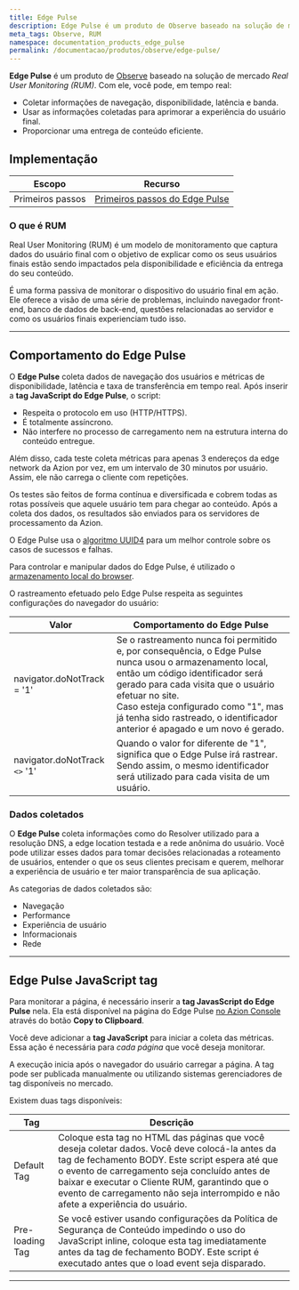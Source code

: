 ```yaml
---
title: Edge Pulse
description: Edge Pulse é um produto de Observe baseado na solução de mercado Real User Monitor (RUM).
meta_tags: Observe, RUM
namespace: documentation_products_edge_pulse
permalink: /documentacao/produtos/observe/edge-pulse/
---
```



**Edge Pulse** é um produto de [Observe](/pt-br/documentacao/produtos/observe/) baseado na solução de mercado *Real User Monitoring (RUM)*. Com ele, você pode, em tempo real:

- Coletar informações de navegação, disponibilidade, latência e banda.
- Usar as informações coletadas para aprimorar a experiência do usuário final.
- Proporcionar uma entrega de conteúdo eficiente.

## Implementação

| Escopo | Recurso |
| ------ | ------ |
| Primeiros passos | [Primeiros passos do Edge Pulse](/pt-br/documentacao/produtos/observe/edge-pulse/primeiros-passos/) |

### O que é RUM

Real User Monitoring (RUM) é um modelo de monitoramento que captura dados do usuário final com o objetivo de explicar como os seus usuários finais estão sendo impactados pela disponibilidade e eficiência da entrega do seu conteúdo.

É uma forma passiva de monitorar o dispositivo do usuário final em ação. Ele oferece a visão de uma série de problemas, incluindo navegador front-end, banco de dados de back-end, questões relacionadas ao servidor e como os usuários finais experienciam tudo isso.

---

## Comportamento do Edge Pulse

O **Edge Pulse** coleta dados de navegação dos usuários e métricas de disponibilidade, latência e taxa de transferência em tempo real. Após inserir a **tag JavaScript do Edge Pulse**, o script:

- Respeita o protocolo em uso (HTTP/HTTPS).
- É totalmente assíncrono.
- Não interfere no processo de carregamento nem na estrutura interna do conteúdo entregue.

Além disso, cada teste coleta métricas para apenas 3 endereços da edge network da Azion por vez, em um intervalo de 30 minutos por usuário. Assim, ele não carrega o cliente com repetições.

Os testes são feitos de forma contínua e diversificada e cobrem todas as rotas possíveis que aquele usuário tem para chegar ao conteúdo. Após a coleta dos dados, os resultados são enviados para os servidores de processamento da Azion.

O Edge Pulse usa o [algoritmo UUID4](https://en.wikipedia.org/wiki/Universally_unique_identifier) para um melhor controle sobre os casos de sucessos e falhas.

Para controlar e manipular dados do Edge Pulse, é utilizado o [armazenamento local do browser](https://developer.mozilla.org/pt-BR/docs/Web/API/Window/Window.localStorage).

O rastreamento efetuado pelo Edge Pulse respeita as seguintes configurações do navegador do usuário:

| Valor | Comportamento do Edge Pulse |
| ----- | --------------------------- |
| navigator.doNotTrack = '1' | Se o rastreamento nunca foi permitido e, por consequência, o Edge Pulse nunca usou o armazenamento local, então um código identificador será gerado para cada visita que o usuário efetuar no site.<br /> Caso esteja configurado como "1", mas já tenha sido rastreado, o identificador anterior é apagado e um novo é gerado. |
| navigator.doNotTrack `<>` '1' | Quando o valor for diferente de "1", significa que o Edge Pulse irá rastrear. Sendo assim, o mesmo identificador será utilizado para cada visita de um usuário. |

### Dados coletados

O **Edge Pulse** coleta informações como do Resolver utilizado para a resolução DNS, a edge location testada e a rede anônima do usuário. Você pode utilizar esses dados para tomar decisões relacionadas a roteamento de usuários, entender o que os seus clientes precisam e querem, melhorar a experiência de usuário e ter maior transparência de sua aplicação.

As categorias de dados coletados são:

- Navegação
- Performance
- Experiência de usuário
- Informacionais
- Rede


<LinkButton link="/pt-br/documentacao/produtos/observe/real-time-events/" text="explorar via Real-Time Events" />

---

## Edge Pulse JavaScript tag

Para monitorar a página, é necessário inserir a **tag JavasScript do Edge Pulse** nela. Ela está disponível na página do Edge Pulse [no Azion Console](https://console.azion.com/) através do botão **Copy to Clipboard**.

Você deve adicionar a **tag JavaScript** para iniciar a coleta das métricas. Essa ação é necessária para *cada página* que você deseja monitorar.

A execução inicia após o navegador do usuário carregar a página. A tag pode ser publicada manualmente ou utilizando sistemas gerenciadores de tag disponíveis no mercado.

Existem duas tags disponíveis:

| Tag | Descrição |
| --- | --------- |
| Default Tag | Coloque esta tag no HTML das páginas que você deseja coletar dados. Você deve colocá-la antes da tag de fechamento BODY. Este script espera até que o evento de carregamento seja concluído antes de baixar e executar o Cliente RUM, garantindo que o evento de carregamento não seja interrompido e não afete a experiência do usuário. |
| Pre-loading Tag | Se você estiver usando configurações da Política de Segurança de Conteúdo impedindo o uso do JavaScript inline, coloque esta tag imediatamente antes da tag de fechamento BODY. Este script é executado antes que o load event seja disparado. |



---

